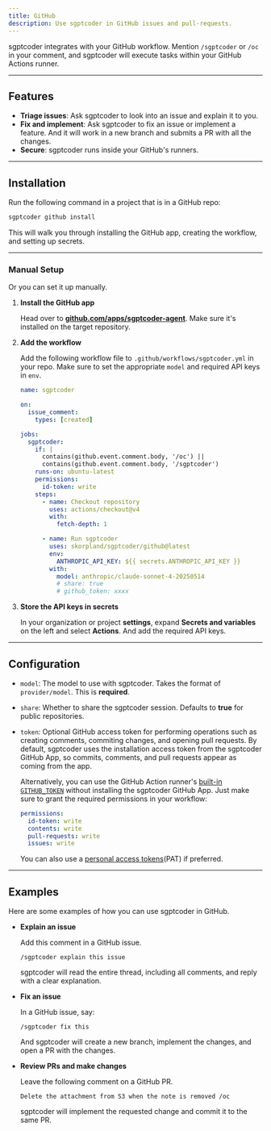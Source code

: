 ```yaml
---
title: GitHub
description: Use sgptcoder in GitHub issues and pull-requests.
---
```


sgptcoder integrates with your GitHub workflow. Mention `/sgptcoder` or `/oc` in your comment, and sgptcoder will execute tasks within your GitHub Actions runner.

---

## Features

- **Triage issues**: Ask sgptcoder to look into an issue and explain it to you.
- **Fix and implement**: Ask sgptcoder to fix an issue or implement a feature. And it will work in a new branch and submits a PR with all the changes.
- **Secure**: sgptcoder runs inside your GitHub's runners.

---

## Installation

Run the following command in a project that is in a GitHub repo:

```bash
sgptcoder github install
```

This will walk you through installing the GitHub app, creating the workflow, and setting up secrets.

---

### Manual Setup

Or you can set it up manually.

1. **Install the GitHub app**

   Head over to [**github.com/apps/sgptcoder-agent**](https://github.com/apps/sgptcoder-agent). Make sure it's installed on the target repository.

2. **Add the workflow**

   Add the following workflow file to `.github/workflows/sgptcoder.yml` in your repo. Make sure to set the appropriate `model` and required API keys in `env`.

   ```yml title=".github/workflows/sgptcoder.yml" {24,26}
   name: sgptcoder

   on:
     issue_comment:
       types: [created]

   jobs:
     sgptcoder:
       if: |
         contains(github.event.comment.body, '/oc') ||
         contains(github.event.comment.body, '/sgptcoder')
       runs-on: ubuntu-latest
       permissions:
         id-token: write
       steps:
         - name: Checkout repository
           uses: actions/checkout@v4
           with:
             fetch-depth: 1

         - name: Run sgptcoder
           uses: skorpland/sgptcoder/github@latest
           env:
             ANTHROPIC_API_KEY: ${{ secrets.ANTHROPIC_API_KEY }}
           with:
             model: anthropic/claude-sonnet-4-20250514
             # share: true
             # github_token: xxxx
   ```

3. **Store the API keys in secrets**

   In your organization or project **settings**, expand **Secrets and variables** on the left and select **Actions**. And add the required API keys.

---

## Configuration

- `model`: The model to use with sgptcoder. Takes the format of `provider/model`. This is **required**.
- `share`: Whether to share the sgptcoder session. Defaults to **true** for public repositories.
- `token`: Optional GitHub access token for performing operations such as creating comments, commiting changes, and opening pull requests. By default, sgptcoder uses the installation access token from the sgptcoder GitHub App, so commits, comments, and pull requests appear as coming from the app.

  Alternatively, you can use the GitHub Action runner's [built-in `GITHUB_TOKEN`](https://docs.github.com/en/actions/tutorials/authenticate-with-github_token) without installing the sgptcoder GitHub App. Just make sure to grant the required permissions in your workflow:

  ```yaml
  permissions:
    id-token: write
    contents: write
    pull-requests: write
    issues: write
  ```

  You can also use a [personal access tokens](https://docs.github.com/en/authentication/keeping-your-account-and-data-secure/managing-your-personal-access-tokens)(PAT) if preferred.

---

## Examples

Here are some examples of how you can use sgptcoder in GitHub.

- **Explain an issue**

  Add this comment in a GitHub issue.

  ```
  /sgptcoder explain this issue
  ```

  sgptcoder will read the entire thread, including all comments, and reply with a clear explanation.

- **Fix an issue**

  In a GitHub issue, say:

  ```
  /sgptcoder fix this
  ```

  And sgptcoder will create a new branch, implement the changes, and open a PR with the changes.

- **Review PRs and make changes**

  Leave the following comment on a GitHub PR.

  ```
  Delete the attachment from S3 when the note is removed /oc
  ```

  sgptcoder will implement the requested change and commit it to the same PR.
